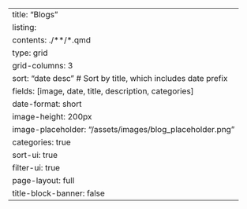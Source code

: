---
title: "Blogs"
listing:
  contents: ./**/*.qmd
  type: grid
  grid-columns: 3
  sort: "date desc"       # Sort by title, which includes date prefix
  fields: [image, date, title, description, categories]
  date-format: short
  image-height: 200px
  image-placeholder: "/assets/images/blog_placeholder.png"
  categories: true
  sort-ui: true
  filter-ui: true
page-layout: full
title-block-banner: false
---